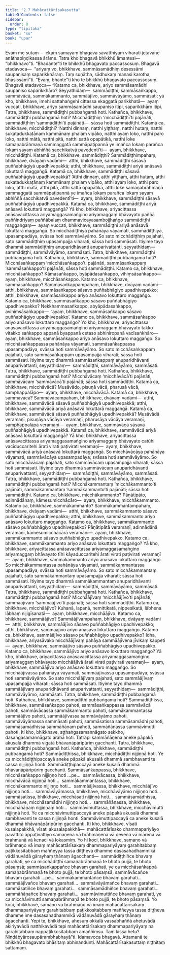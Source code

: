 ```yaml
---
title: "2.7 Mahācattārīsakasutta"
tableOfContents: false
sidebar:
  order: 8
type: "tipitaka"
basket: "su"
book: "upar"
---
```



<DynamicBreadcrumb />

<Division number="136" book="upar">

<Paragraph number="389" book="upar">
Evaṃ me sutaṃ—  ekaṃ samayaṃ bhagavā sāvatthiyaṃ viharati jetavane anāthapiṇḍikassa ārāme. Tatra kho bhagavā bhikkhū āmantesi—  “bhikkhavo”ti. “Bhadante”ti te bhikkhū bhagavato paccassosuṃ. Bhagavā etadavoca—  “ariyaṃ vo, bhikkhave, sammāsamādhiṃ desessāmi saupanisaṃ saparikkhāraṃ. Taṃ suṇātha, sādhukaṃ manasi karotha, bhāsissāmī”ti. “Evaṃ, bhante”ti kho te bhikkhū bhagavato paccassosuṃ. Bhagavā etadavoca—
</Paragraph>

<Paragraph number="390" book="upar">
“Katamo ca, bhikkhave, ariyo sammāsamādhi saupaniso saparikkhāro? Seyyathidaṃ—  sammādiṭṭhi, sammāsaṅkappo, sammāvācā, sammākammanto, sammāājīvo, sammāvāyāmo, sammāsati; yā kho, bhikkhave, imehi sattahaṅgehi cittassa ekaggatā parikkhatā—  ayaṃ vuccati, bhikkhave, ariyo sammāsamādhi saupaniso itipi, saparikkhāro itipi. Tatra, bhikkhave, sammādiṭṭhi pubbaṅgamā hoti. Kathañca, bhikkhave, sammādiṭṭhi pubbaṅgamā hoti? Micchādiṭṭhiṃ ‘micchādiṭṭhī’ti pajānāti, sammādiṭṭhiṃ ‘sammādiṭṭhī’ti pajānāti—  sāssa hoti sammādiṭṭhi.
</Paragraph>

<Paragraph number="391" book="upar">
Katamā ca, bhikkhave, micchādiṭṭhi? ‘Natthi dinnaṃ, natthi yiṭṭhaṃ, natthi hutaṃ, natthi sukatadukkaṭānaṃ kammānaṃ phalaṃ vipāko, natthi ayaṃ loko, natthi paro loko, natthi mātā, natthi pitā, natthi sattā opapātikā, natthi loke samaṇabrāhmaṇā sammaggatā sammāpaṭipannā ye imañca lokaṃ parañca lokaṃ sayaṃ abhiññā sacchikatvā pavedentī’ti—  ayaṃ, bhikkhave, micchādiṭṭhi.
</Paragraph>

<Paragraph number="392" book="upar">
Katamā ca, bhikkhave, sammādiṭṭhi? Sammādiṭṭhimpahaṃ, bhikkhave, dvāyaṃ vadāmi—  atthi, bhikkhave, sammādiṭṭhi sāsavā puññabhāgiyā upadhivepakkā; atthi, bhikkhave, sammādiṭṭhi ariyā anāsavā lokuttarā maggaṅgā. Katamā ca, bhikkhave, sammādiṭṭhi sāsavā puññabhāgiyā upadhivepakkā? ‘Atthi dinnaṃ, atthi yiṭṭhaṃ, atthi hutaṃ, atthi sukatadukkaṭānaṃ kammānaṃ phalaṃ vipāko, atthi ayaṃ loko, atthi paro loko, atthi mātā, atthi pitā, atthi sattā opapātikā, atthi loke samaṇabrāhmaṇā sammaggatā sammāpaṭipannā ye imañca lokaṃ parañca lokaṃ sayaṃ abhiññā sacchikatvā pavedentī’ti—  ayaṃ, bhikkhave, sammādiṭṭhi sāsavā puññabhāgiyā upadhivepakkā.
</Paragraph>

<Paragraph number="393" book="upar">
Katamā ca, bhikkhave, sammādiṭṭhi ariyā anāsavā lokuttarā maggaṅgā? Yā kho, bhikkhave, ariyacittassa anāsavacittassa ariyamaggasamaṅgino ariyamaggaṃ bhāvayato paññā paññindriyaṃ paññābalaṃ dhammavicayasambojjhaṅgo sammādiṭṭhi maggaṅgaṃ—  ayaṃ vuccati, bhikkhave, sammādiṭṭhi ariyā anāsavā lokuttarā maggaṅgā. So micchādiṭṭhiyā pahānāya vāyamati, sammādiṭṭhiyā, upasampadāya, svāssa hoti sammāvāyāmo. So sato micchādiṭṭhiṃ pajahati, sato sammādiṭṭhiṃ upasampajja viharati, sāssa hoti sammāsati. Itiyime tayo dhammā sammādiṭṭhiṃ anuparidhāvanti anuparivattanti, seyyathidaṃ—  sammādiṭṭhi, sammāvāyāmo, sammāsati.
</Paragraph>

</Division>
<Division number="137" book="upar">

<Paragraph number="394" book="upar">
Tatra, bhikkhave, sammādiṭṭhi pubbaṅgamā hoti. Kathañca, bhikkhave, sammādiṭṭhi pubbaṅgamā hoti? Micchāsaṅkappaṃ ‘micchāsaṅkappo’ti pajānāti, sammāsaṅkappaṃ ‘sammāsaṅkappo’ti pajānāti, sāssa hoti sammādiṭṭhi.
</Paragraph>

<Paragraph number="395" book="upar">
Katamo ca, bhikkhave, micchāsaṅkappo? Kāmasaṅkappo, byāpādasaṅkappo, vihiṃsāsaṅkappo—  ayaṃ, bhikkhave, micchāsaṅkappo.
</Paragraph>

<Paragraph number="396" book="upar">
Katamo ca, bhikkhave, sammāsaṅkappo? Sammāsaṅkappampahaṃ, bhikkhave, dvāyaṃ vadāmi—  atthi, bhikkhave, sammāsaṅkappo sāsavo puññabhāgiyo upadhivepakko; atthi, bhikkhave, sammāsaṅkappo ariyo anāsavo lokuttaro maggaṅgo. Katamo ca, bhikkhave, sammāsaṅkappo sāsavo puññabhāgiyo upadhivepakko? Nekkhammasaṅkappo, abyāpādasaṅkappo, avihiṃsāsaṅkappo—  ‘ayaṃ, bhikkhave, sammāsaṅkappo sāsavo puññabhāgiyo upadhivepakko’.
</Paragraph>

<Paragraph number="397" book="upar">
Katamo ca, bhikkhave, sammāsaṅkappo ariyo anāsavo lokuttaro maggaṅgo? Yo kho, bhikkhave, ariyacittassa anāsavacittassa ariyamaggasamaṅgino ariyamaggaṃ bhāvayato takko vitakko saṅkappo appanā byappanā cetaso abhiniropanā vacīsaṅkhāro—  ayaṃ, bhikkhave, sammāsaṅkappo ariyo anāsavo lokuttaro maggaṅgo. So micchāsaṅkappassa pahānāya vāyamati, sammāsaṅkappassa upasampadāya, svāssa hoti sammāvāyāmo. So sato micchāsaṅkappaṃ pajahati, sato sammāsaṅkappaṃ upasampajja viharati; sāssa hoti sammāsati. Itiyime tayo dhammā sammāsaṅkappaṃ anuparidhāvanti anuparivattanti, seyyathidaṃ—  sammādiṭṭhi, sammāvāyāmo, sammāsati.
</Paragraph>

</Division>
<Division number="138" book="upar">

<Paragraph number="398" book="upar">
Tatra, bhikkhave, sammādiṭṭhi pubbaṅgamā hoti. Kathañca, bhikkhave, sammādiṭṭhi pubbaṅgamā hoti? Micchāvācaṃ ‘micchāvācā’ti pajānāti, sammāvācaṃ ‘sammāvācā’ti pajānāti; sāssa hoti sammādiṭṭhi. Katamā ca, bhikkhave, micchāvācā? Musāvādo, pisuṇā vācā, pharusā vācā, samphappalāpo—  ayaṃ, bhikkhave, micchāvācā. Katamā ca, bhikkhave, sammāvācā? Sammāvācampahaṃ, bhikkhave, dvāyaṃ vadāmi—  atthi, bhikkhave, sammāvācā sāsavā puññabhāgiyā upadhivepakkā; atthi, bhikkhave, sammāvācā ariyā anāsavā lokuttarā maggaṅgā. Katamā ca, bhikkhave, sammāvācā sāsavā puññabhāgiyā upadhivepakkā? Musāvādā veramaṇī, pisuṇāya vācāya veramaṇī, pharusāya vācāya veramaṇī, samphappalāpā veramaṇī—  ayaṃ, bhikkhave, sammāvācā sāsavā puññabhāgiyā upadhivepakkā. Katamā ca, bhikkhave, sammāvācā ariyā anāsavā lokuttarā maggaṅgā? Yā kho, bhikkhave, ariyacittassa anāsavacittassa ariyamaggasamaṅgino ariyamaggaṃ bhāvayato catūhi vacīduccaritehi ārati virati paṭivirati veramaṇī—  ayaṃ, bhikkhave, sammāvācā ariyā anāsavā lokuttarā maggaṅgā. So micchāvācāya pahānāya vāyamati, sammāvācāya upasampadāya; svāssa hoti sammāvāyāmo. So sato micchāvācaṃ pajahati, sato sammāvācaṃ upasampajja viharati; sāssa hoti sammāsati. Itiyime tayo dhammā sammāvācaṃ anuparidhāvanti anuparivattanti, seyyathidaṃ—  sammādiṭṭhi, sammāvāyāmo, sammāsati.
</Paragraph>

</Division>
<Division number="139" book="upar">

<Paragraph number="399" book="upar">
Tatra, bhikkhave, sammādiṭṭhi pubbaṅgamā hoti. Kathañca, bhikkhave, sammādiṭṭhi pubbaṅgamā hoti? Micchākammantaṃ ‘micchākammanto’ti pajānāti, sammākammantaṃ ‘sammākammanto’ti pajānāti; sāssa hoti sammādiṭṭhi. Katamo ca, bhikkhave, micchākammanto? Pāṇātipāto, adinnādānaṃ, kāmesumicchācāro—  ayaṃ, bhikkhave, micchākammanto. Katamo ca, bhikkhave, sammākammanto? Sammākammantampahaṃ, bhikkhave, dvāyaṃ vadāmi—  atthi, bhikkhave, sammākammanto sāsavo puññabhāgiyo upadhivepakko; atthi, bhikkhave, sammākammanto ariyo anāsavo lokuttaro maggaṅgo. Katamo ca, bhikkhave, sammākammanto sāsavo puññabhāgiyo upadhivepakko? Pāṇātipātā veramaṇī, adinnādānā veramaṇī, kāmesumicchācārā veramaṇī—  ayaṃ, bhikkhave, sammākammanto sāsavo puññabhāgiyo upadhivepakko. Katamo ca, bhikkhave, sammākammanto ariyo anāsavo lokuttaro maggaṅgo? Yā kho, bhikkhave, ariyacittassa anāsavacittassa ariyamaggasamaṅgino ariyamaggaṃ bhāvayato tīhi kāyaduccaritehi ārati virati paṭivirati veramaṇī—  ayaṃ, bhikkhave, sammākammanto ariyo anāsavo lokuttaro maggaṅgo. So micchākammantassa pahānāya vāyamati, sammākammantassa upasampadāya; svāssa hoti sammāvāyāmo. So sato micchākammantaṃ pajahati, sato sammākammantaṃ upasampajja viharati; sāssa hoti sammāsati. Itiyime tayo dhammā sammākammantaṃ anuparidhāvanti anuparivattanti, seyyathidaṃ—  sammādiṭṭhi, sammāvāyāmo, sammāsati.
</Paragraph>

</Division>
<Division number="140" book="upar">

<Paragraph number="400" book="upar">
Tatra, bhikkhave, sammādiṭṭhi pubbaṅgamā hoti. Kathañca, bhikkhave, sammādiṭṭhi pubbaṅgamā hoti? Micchāājīvaṃ ‘micchāājīvo’ti pajānāti, sammāājīvaṃ ‘sammāājīvo’ti pajānāti; sāssa hoti sammādiṭṭhi. Katamo ca, bhikkhave, micchāājīvo? Kuhanā, lapanā, nemittikatā, nippesikatā, lābhena lābhaṃ nijigīsanatā—  ayaṃ, bhikkhave, micchāājīvo. Katamo ca, bhikkhave, sammāājīvo? Sammāājīvampahaṃ, bhikkhave, dvāyaṃ vadāmi—  atthi, bhikkhave, sammāājīvo sāsavo puññabhāgiyo upadhivepakko; atthi, bhikkhave, sammāājīvo ariyo anāsavo lokuttaro maggaṅgo. Katamo ca, bhikkhave, sammāājīvo sāsavo puññabhāgiyo upadhivepakko? Idha, bhikkhave, ariyasāvako micchāājīvaṃ pahāya sammāājīvena jīvikaṃ kappeti—  ayaṃ, bhikkhave, sammāājīvo sāsavo puññabhāgiyo upadhivepakko. Katamo ca, bhikkhave, sammāājīvo ariyo anāsavo lokuttaro maggaṅgo? Yā kho, bhikkhave, ariyacittassa anāsavacittassa ariyamaggasamaṅgino ariyamaggaṃ bhāvayato micchāājīvā ārati virati paṭivirati veramaṇī—  ayaṃ, bhikkhave, sammāājīvo ariyo anāsavo lokuttaro maggaṅgo. So micchāājīvassa pahānāya vāyamati, sammāājīvassa upasampadāya; svāssa hoti sammāvāyāmo. So sato micchāājīvaṃ pajahati, sato sammāājīvaṃ upasampajja viharati; sāssa hoti sammāsati. Itiyime tayo dhammā sammāājīvaṃ anuparidhāvanti anuparivattanti, seyyathidaṃ—  sammādiṭṭhi, sammāvāyāmo, sammāsati.
</Paragraph>

</Division>
<Division number="141" book="upar">

<Paragraph number="401" book="upar">
Tatra, bhikkhave, sammādiṭṭhi pubbaṅgamā hoti. Kathañca, bhikkhave, sammādiṭṭhi pubbaṅgamā hoti? Sammādiṭṭhissa, bhikkhave, sammāsaṅkappo pahoti, sammāsaṅkappassa sammāvācā pahoti, sammāvācassa sammākammanto pahoti, sammākammantassa sammāājīvo pahoti, sammāājīvassa sammāvāyāmo pahoti, sammāvāyāmassa sammāsati pahoti, sammāsatissa sammāsamādhi pahoti, sammāsamādhissa sammāñāṇaṃ pahoti, sammāñāṇassa sammāvimutti pahoti. Iti kho, bhikkhave, aṭṭhaṅgasamannāgato sekkho, dasaṅgasamannāgato arahā hoti. Tatrapi sammāñāṇena aneke pāpakā akusalā dhammā vigatā bhāvanāpāripūriṃ gacchanti.
</Paragraph>

</Division>
<Division number="142" book="upar">

<Paragraph number="402" book="upar">
Tatra, bhikkhave, sammādiṭṭhi pubbaṅgamā hoti. Kathañca, bhikkhave, sammādiṭṭhi pubbaṅgamā hoti? Sammādiṭṭhissa, bhikkhave, micchādiṭṭhi nijjiṇṇā hoti. Ye ca micchādiṭṭhipaccayā aneke pāpakā akusalā dhammā sambhavanti te cassa nijjiṇṇā honti. Sammādiṭṭhipaccayā aneke kusalā dhammā bhāvanāpāripūriṃ gacchanti. Sammāsaṅkappassa, bhikkhave, micchāsaṅkappo nijjiṇṇo hoti …pe…  sammāvācassa, bhikkhave, micchāvācā nijjiṇṇā hoti…  sammākammantassa, bhikkhave, micchākammanto nijjiṇṇo hoti…  sammāājīvassa, bhikkhave, micchāājīvo nijjiṇṇo hoti…  sammāvāyāmassa, bhikkhave, micchāvāyāmo nijjiṇṇo hoti…  sammāsatissa, bhikkhave, micchāsati nijjiṇṇā hoti…  sammāsamādhissa, bhikkhave, micchāsamādhi nijjiṇṇo hoti…  sammāñāṇassa, bhikkhave, micchāñāṇaṃ nijjiṇṇaṃ hoti…  sammāvimuttassa, bhikkhave, micchāvimutti nijjiṇṇā hoti. Ye ca micchāvimuttipaccayā aneke pāpakā akusalā dhammā sambhavanti te cassa nijjiṇṇā honti. Sammāvimuttipaccayā ca aneke kusalā dhammā bhāvanāpāripūriṃ gacchanti.
</Paragraph>

<Paragraph number="403" book="upar">
Iti kho, bhikkhave, vīsati kusalapakkhā, vīsati akusalapakkhā—  mahācattārīsako dhammapariyāyo pavattito appaṭivattiyo samaṇena vā brāhmaṇena vā devena vā mārena vā brahmunā vā kenaci vā lokasmiṃ.
</Paragraph>

</Division>
<Division number="143" book="upar">

<Paragraph number="404" book="upar">
Yo hi koci, bhikkhave, samaṇo vā brāhmaṇo vā imaṃ mahācattārīsakaṃ dhammapariyāyaṃ garahitabbaṃ paṭikkositabbaṃ maññeyya tassa diṭṭheva dhamme dasasahadhammikā vādānuvādā gārayhaṃ ṭhānaṃ āgacchanti—  sammādiṭṭhiñce bhavaṃ garahati, ye ca micchādiṭṭhī samaṇabrāhmaṇā te bhoto pujjā, te bhoto pāsaṃsā; sammāsaṅkappañce bhavaṃ garahati, ye ca micchāsaṅkappā samaṇabrāhmaṇā te bhoto pujjā, te bhoto pāsaṃsā; sammāvācañce bhavaṃ garahati …pe…  sammākammantañce bhavaṃ garahati…  sammāājīvañce bhavaṃ garahati…  sammāvāyāmañce bhavaṃ garahati…  sammāsatiñce bhavaṃ garahati…  sammāsamādhiñce bhavaṃ garahati…  sammāñāṇañce bhavaṃ garahati…  sammāvimuttiñce bhavaṃ garahati, ye ca micchāvimuttī samaṇabrāhmaṇā te bhoto pujjā, te bhoto pāsaṃsā. Yo koci, bhikkhave, samaṇo vā brāhmaṇo vā imaṃ mahācattārīsakaṃ dhammapariyāyaṃ garahitabbaṃ paṭikkositabbaṃ maññeyya tassa diṭṭheva dhamme ime dasasahadhammikā vādānuvādā gārayhaṃ ṭhānaṃ āgacchanti. Yepi te, bhikkhave, ahesuṃ okkalā vassabhaññā ahetuvādā akiriyavādā natthikavādā tepi mahācattārīsakaṃ dhammapariyāyaṃ na garahitabbaṃ nappaṭikkositabbaṃ amaññiṃsu. Taṃ kissa hetu? Nindābyārosaupārambhabhayā”ti.
</Paragraph>

<Paragraph number="405" book="upar">
Idamavoca bhagavā. Attamanā te bhikkhū bhagavato bhāsitaṃ abhinandunti.

</Paragraph>
</Division>

<Paragraph number="406" type="center" book="upar">
Mahācattārīsakasuttaṃ niṭṭhitaṃ sattamaṃ.
</Paragraph>